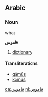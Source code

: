 ==Arabic==

===Noun===what

'''قاموس'''
# [[dictionary]]

====Transliterations====
*[[qāmūs]]
*[[kamus]]

[[ca:قاموس]]
[[nl:قاموس]]